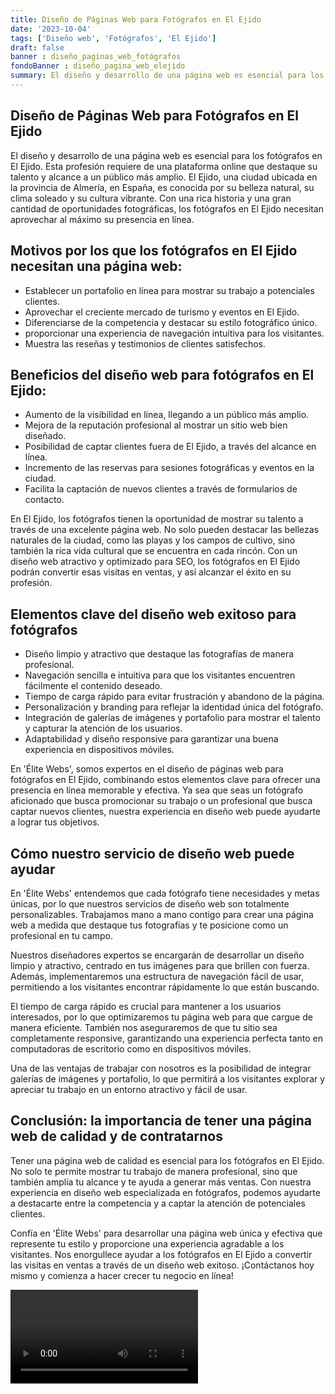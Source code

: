 ```yaml
---
title: Diseño de Páginas Web para Fotógrafos en El Ejido
date: '2023-10-04'
tags: ['Diseño web', 'Fotógrafos', 'El Ejido']
draft: false
banner : diseño_paginas_web_fotógrafos
fondoBanner : diseño_pagina_web_elejido
summary: El diseño y desarrollo de una página web es esencial para los fotógrafos en El Ejido. Esta profesión requiere de una plataforma online que destaque su talento y alcance a un público más amplio. El Ejido, una ciudad ubicada en la provincia de Almería, en España, es conocida por su belleza natural, su clima soleado y su cultura vibrante. Con una rica historia y una gran cantidad de oportunidades fotográficas, los fotógrafos en El Ejido necesitan aprovechar al máximo su presencia en línea. 
---
```


## Diseño de Páginas Web para Fotógrafos en El Ejido

El diseño y desarrollo de una página web es esencial para los fotógrafos en El Ejido. Esta profesión requiere de una plataforma online que destaque su talento y alcance a un público más amplio. El Ejido, una ciudad ubicada en la provincia de Almería, en España, es conocida por su belleza natural, su clima soleado y su cultura vibrante. Con una rica historia y una gran cantidad de oportunidades fotográficas, los fotógrafos en El Ejido necesitan aprovechar al máximo su presencia en línea. 

## Motivos por los que los fotógrafos en El Ejido necesitan una página web:

- Establecer un portafolio en línea para mostrar su trabajo a potenciales clientes.
- Aprovechar el creciente mercado de turismo y eventos en El Ejido.
- Diferenciarse de la competencia y destacar su estilo fotográfico único.
- proporcionar una experiencia de navegación intuitiva para los visitantes.
- Muestra las reseñas y testimonios de clientes satisfechos.

## Beneficios del diseño web para fotógrafos en El Ejido:

- Aumento de la visibilidad en línea, llegando a un público más amplio.
- Mejora de la reputación profesional al mostrar un sitio web bien diseñado.
- Posibilidad de captar clientes fuera de El Ejido, a través del alcance en línea.
- Incremento de las reservas para sesiones fotográficas y eventos en la ciudad.
- Facilita la captación de nuevos clientes a través de formularios de contacto.

En El Ejido, los fotógrafos tienen la oportunidad de mostrar su talento a través de una excelente página web. No solo pueden destacar las bellezas naturales de la ciudad, como las playas y los campos de cultivo, sino también la rica vida cultural que se encuentra en cada rincón. Con un diseño web atractivo y optimizado para SEO, los fotógrafos en El Ejido podrán convertir esas visitas en ventas, y así alcanzar el éxito en su profesión.

<GifSeo />

<Cta />

## Elementos clave del diseño web exitoso para fotógrafos

- Diseño limpio y atractivo que destaque las fotografías de manera profesional.
- Navegación sencilla e intuitiva para que los visitantes encuentren fácilmente el contenido deseado.
- Tiempo de carga rápido para evitar frustración y abandono de la página.
- Personalización y branding para reflejar la identidad única del fotógrafo.
- Integración de galerías de imágenes y portafolio para mostrar el talento y capturar la atención de los usuarios.
- Adaptabilidad y diseño responsive para garantizar una buena experiencia en dispositivos móviles.

En 'Élite Webs', somos expertos en el diseño de páginas web para fotógrafos en El Ejido, combinando estos elementos clave para ofrecer una presencia en línea memorable y efectiva. Ya sea que seas un fotógrafo aficionado que busca promocionar su trabajo o un profesional que busca captar nuevos clientes, nuestra experiencia en diseño web puede ayudarte a lograr tus objetivos.

## Cómo nuestro servicio de diseño web puede ayudar

En 'Élite Webs' entendemos que cada fotógrafo tiene necesidades y metas únicas, por lo que nuestros servicios de diseño web son totalmente personalizables. Trabajamos mano a mano contigo para crear una página web a medida que destaque tus fotografías y te posicione como un profesional en tu campo.

Nuestros diseñadores expertos se encargarán de desarrollar un diseño limpio y atractivo, centrado en tus imágenes para que brillen con fuerza. Además, implementaremos una estructura de navegación fácil de usar, permitiendo a los visitantes encontrar rápidamente lo que están buscando.

El tiempo de carga rápido es crucial para mantener a los usuarios interesados, por lo que optimizaremos tu página web para que cargue de manera eficiente. También nos aseguraremos de que tu sitio sea completamente responsive, garantizando una experiencia perfecta tanto en computadoras de escritorio como en dispositivos móviles.

Una de las ventajas de trabajar con nosotros es la posibilidad de integrar galerías de imágenes y portafolio, lo que permitirá a los visitantes explorar y apreciar tu trabajo en un entorno atractivo y fácil de usar.

## Conclusión: la importancia de tener una página web de calidad y de contratarnos

Tener una página web de calidad es esencial para los fotógrafos en El Ejido. No solo te permite mostrar tu trabajo de manera profesional, sino que también amplía tu alcance y te ayuda a generar más ventas. Con nuestra experiencia en diseño web especializada en fotógrafos, podemos ayudarte a destacarte entre la competencia y a captar la atención de potenciales clientes.

Confía en 'Élite Webs' para desarrollar una página web única y efectiva que represente tu estilo y proporcione una experiencia agradable a los visitantes. Nos enorgullece ayudar a los fotógrafos en El Ejido a convertir las visitas en ventas a través de un diseño web exitoso. ¡Contáctanos hoy mismo y comienza a hacer crecer tu negocio en línea!

<Video />

<CtaBot job='Fotógrafos' city='El Ejido'/>

<Gmaps query='El Ejido+españa+maps' />
